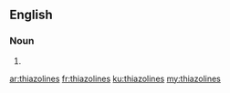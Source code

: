 ==English==

===Noun===
{{head|en|plural}}

# {{plural of|thiazoline|lang=en|nocat=1}}

[[ar:thiazolines]]
[[fr:thiazolines]]
[[ku:thiazolines]]
[[my:thiazolines]]